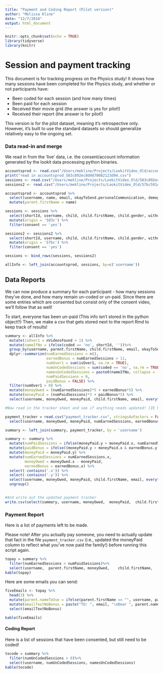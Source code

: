 ```yaml
---
title: "Payment and Coding Report (Pilot version)"
author: "Melissa Kline"
date: "12/7/2018"
output: html_document
---
```


```r
knitr::opts_chunk$set(echo = TRUE)
library(tidyverse)
library(knitr)
```

# Session and payment tracking

This document is for tracking progress on the Physics study! It shows how many sessions have been completed for the Physics study, and whether or not participants have:

- Been coded for each session (and how many times)
- Been paid for each session
- Received their movie grid (the answer is yes for pilot!)
- Received their report (the answer is <UNKNOWN> for pilot!)

This version is for the pilot dataset, meaning it's retrospective only. However, it's built to use the standard datasets so should generalize relatively easy to the ongoing set. 

### Data read-in and merge

We read in from the 'live' data, i.e. the consent/account information generated by the lookit data processing python binaries.
```r
accountsprod <- read.csv("/Users/mekline/Projects/LookitVideo_Old/accountsprod_583c892ec0d9d70082123d94.csv", stringsAsFactors = FALSE)
print("read in accountsprod_583c892ec0d9d70082123d94.csv")
sessions <- read.csv("/Users/mekline/Projects/LookitVideo_Old/583c892ec0d9d70082123d94_Kim.csv", stringsAsFactors = FALSE)
sessions2 <- read.csv("/Users/mekline/Projects/LookitVideo_Old/57bc591dc0d9d70055f775db_Kim.csv", stringsAsFactors = FALSE)

accountsprod <- accountsprod %>%
  select(username, name, email, okayToSend.personalCommunication, demographicsHowDidYouHear, demographicsLanguagesSpokenAtHome, name) %>%
  mutate(parent.firstName = name)

sessions <- sessions %>%
  select(shortId, username, child, child.firstName, child.gender, withdrawn, consent, usable, nVideosFound, allcoders, coded) %>%
  mutate(origin = '583c') %>%
  filter(consent == 'yes')

sessions2 <- sessions2 %>%
  select(shortId, username, child, child.firstName, child.gender, withdrawn, consent, usable, nVideosFound, allcoders, coded) %>%
  mutate(origin = '57bc') %>%
  filter(consent == 'yes')

sessions <- bind_rows(sessions, sessions2)

allInfo <- left_join(accountsprod, sessions, by=c('username'))
```


## Data Reports

We can now produce a summary for each participant - how many sessions they've done, and how many remain un-coded or un-paid.  Since there are some entries which are consented but consist only of the consent video, we'll follow that as well!

To start, everyone has been un-paid (This info isn't stored in the python object!!) Then, we make a csv that gets stored next to the report Rmd to keep track of results!

```r
summary <- allInfo %>%
  mutate(isOver1 = nVideosFound > 1) %>%
  mutate(nameIfNo = ifelse(coded == 'no', shortId, ''))%>%
  group_by(username, parent.firstName, child.firstName, email, okayToSend.personalCommunication) %>%
  dplyr::summarize(numEarnedSessions = n(), 
                   earnedBonus = numEarnedSessions > 11, 
                   numOver1 = sum(isOver1, na.rm = TRUE),
                   numUnCodedSessions = sum(coded == 'no', na.rm = TRUE),
                   namesUnCodedSessions = paste0(nameIfNo, collapse = ', '),
                   numPaidSessions = 0,
                   paidBonus = FALSE) %>%
  filter(numOver1 > 0) %>%
  mutate(moneyOwed = (numEarnedSessions)*5 + earnedBonus*5) %>%
  mutate(moneyPaid = (numPaidSessions)*5 + paidBonus*5) %>%
  select(username, moneyOwed, moneyPaid, child.firstName, email, everything())

#Now read in the tracker sheet and see if anything needs updated! (IE have we paid anyone since running this script last?)

payment_tracker = read.csv("payment_tracker.csv", stringsAsFactors = FALSE) %>%
  select(username, moneyOwed, moneyPaid, numEarnedSessions, earnedBonus)

summary <- left_join(summary, payment_tracker, by = 'username') 

summary <- summary %>%
  mutate(numPaidSessions = ifelse(moneyPaid.y > moneyPaid.x, numEarnedSessions.y, numPaidSessions)) %>%
  mutate(paidBonus = ifelse((moneyPaid.y > moneyPaid.x & earnedBonus.y == TRUE), TRUE, paidBonus)) %>%
  mutate(moneyPaid = moneyPaid.y) %>%
  mutate(numEarnedSessions = numEarnedSessions.x, 
         moneyOwed = moneyOwed.x - moneyPaid,
         earnedBonus = earnedBonus.x) %>%
  select(-contains('.x')) %>%
  select(-contains('.y')) %>%
  select(username, moneyOwed, moneyPaid, child.firstName, email, everything()) %>%
  ungroup()

          
#And write out the updated payment tracker
write.csv(select(summary, username,	moneyOwed,	moneyPaid,	child.firstName,	email, numEarnedSessions, earnedBonus),"payment_tracker.csv")

```

### Payment Report

Here is a list of payments left to be made. 

Please note! After you actually pay someone, you need to actually update that fact in the file `payment_tracker.csv` (i.e., updated the moneyPaid column to reflect what you've now paid the family!) before running this script again.

```r
topay = summary %>%
  filter(numEarnedSessions > numPaidSessions)%>%
  select(username,	parent.firstName, moneyOwed,	child.firstName,	email, numEarnedSessions, numPaidSessions)
kable(topay)
```

Here are some emails you can send:
```r

fiveEmails <- topay %>%
  head(3) %>%
  mutate(parent.nameToUse = ifelse(parent.firstName == "", username, parent.firstName))%>%
  mutate(emailTextNoBonus = paste("TO: ", email, "\nDear ", parent.nameToUse, ",\nThank you for participating in the 'Your Baby, the Physicist' study on Lookit! As a thank you, we are sending your family ", moneyOwed, "$ as a thank-you -- ", child.firstName, " completed a total of", numEarnedSessions-numPaidSessions, "sessions, for 5$ each.\nWe are sending this to you as an Amazon gift certificate. To access your gift certificate, you can go to [some website] and enter the following code, which is unique to you:\nsome code, hopefully procedurally generated!\nThank you again, and thank you so much for being a member of the Lookit community, \nMelissa at www.lookit.mit.edu"))%>%
  select(emailTextNoBonus)

kable(fiveEmails)
```


#### Coding Report

Here is a list of sessions that have been consented, but still need to be coded!
```r
tocode = summary %>%
  filter(numUnCodedSessions > 0)%>%
  select(username, numUnCodedSessions, namesUnCodedSessions)
kable(tocode)
```